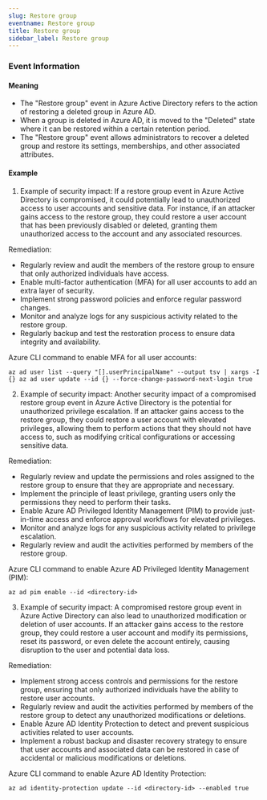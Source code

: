 ```yaml
--- 
slug: Restore group
eventname: Restore group
title: Restore group
sidebar_label: Restore group
---
```

                       
### Event Information

#### Meaning

- The "Restore group" event in Azure Active Directory refers to the action of restoring a deleted group in Azure AD.
- When a group is deleted in Azure AD, it is moved to the "Deleted" state where it can be restored within a certain retention period.
- The "Restore group" event allows administrators to recover a deleted group and restore its settings, memberships, and other associated attributes.

#### Example

1. Example of security impact: If a restore group event in Azure Active Directory is compromised, it could potentially lead to unauthorized access to user accounts and sensitive data. For instance, if an attacker gains access to the restore group, they could restore a user account that has been previously disabled or deleted, granting them unauthorized access to the account and any associated resources.

Remediation:
- Regularly review and audit the members of the restore group to ensure that only authorized individuals have access.
- Enable multi-factor authentication (MFA) for all user accounts to add an extra layer of security.
- Implement strong password policies and enforce regular password changes.
- Monitor and analyze logs for any suspicious activity related to the restore group.
- Regularly backup and test the restoration process to ensure data integrity and availability.

Azure CLI command to enable MFA for all user accounts:
```
az ad user list --query "[].userPrincipalName" --output tsv | xargs -I {} az ad user update --id {} --force-change-password-next-login true
```

2. Example of security impact: Another security impact of a compromised restore group event in Azure Active Directory is the potential for unauthorized privilege escalation. If an attacker gains access to the restore group, they could restore a user account with elevated privileges, allowing them to perform actions that they should not have access to, such as modifying critical configurations or accessing sensitive data.

Remediation:
- Regularly review and update the permissions and roles assigned to the restore group to ensure that they are appropriate and necessary.
- Implement the principle of least privilege, granting users only the permissions they need to perform their tasks.
- Enable Azure AD Privileged Identity Management (PIM) to provide just-in-time access and enforce approval workflows for elevated privileges.
- Monitor and analyze logs for any suspicious activity related to privilege escalation.
- Regularly review and audit the activities performed by members of the restore group.

Azure CLI command to enable Azure AD Privileged Identity Management (PIM):
```
az ad pim enable --id <directory-id>
```

3. Example of security impact: A compromised restore group event in Azure Active Directory can also lead to unauthorized modification or deletion of user accounts. If an attacker gains access to the restore group, they could restore a user account and modify its permissions, reset its password, or even delete the account entirely, causing disruption to the user and potential data loss.

Remediation:
- Implement strong access controls and permissions for the restore group, ensuring that only authorized individuals have the ability to restore user accounts.
- Regularly review and audit the activities performed by members of the restore group to detect any unauthorized modifications or deletions.
- Enable Azure AD Identity Protection to detect and prevent suspicious activities related to user accounts.
- Implement a robust backup and disaster recovery strategy to ensure that user accounts and associated data can be restored in case of accidental or malicious modifications or deletions.

Azure CLI command to enable Azure AD Identity Protection:
```
az ad identity-protection update --id <directory-id> --enabled true
```


 
